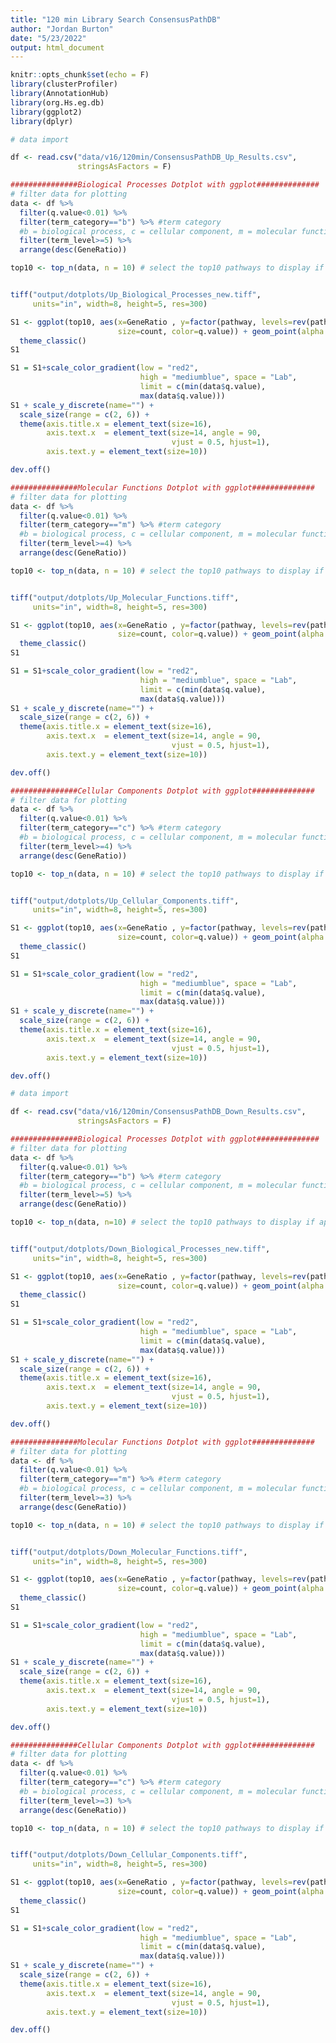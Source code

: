 ```yaml
---
title: "120 min Library Search ConsensusPathDB"
author: "Jordan Burton"
date: "5/23/2022"
output: html_document
---
```


```r
knitr::opts_chunk$set(echo = F)
library(clusterProfiler)
library(AnnotationHub)
library(org.Hs.eg.db)
library(ggplot2)
library(dplyr)
```

```r
# data import

df <- read.csv("data/v16/120min/ConsensusPathDB_Up_Results.csv", 
               stringsAsFactors = F)

###############Biological Processes Dotplot with ggplot##############
# filter data for plotting
data <- df %>%
  filter(q.value<0.01) %>%
  filter(term_category=="b") %>% #term category 
  #b = biological process, c = cellular component, m = molecular function
  filter(term_level>=5) %>%
  arrange(desc(GeneRatio))

top10 <- top_n(data, n = 10) # select the top10 pathways to display if applicable


tiff("output/dotplots/Up_Biological_Processes_new.tiff", 
     units="in", width=8, height=5, res=300)

S1 <- ggplot(top10, aes(x=GeneRatio , y=factor(pathway, levels=rev(pathway)), 
                        size=count, color=q.value)) + geom_point(alpha = 0.8) + 
  theme_classic()
S1 

S1 = S1+scale_color_gradient(low = "red2",  
                             high = "mediumblue", space = "Lab",
                             limit = c(min(data$q.value), 
                             max(data$q.value)))
S1 + scale_y_discrete(name="") +
  scale_size(range = c(2, 6)) +
  theme(axis.title.x = element_text(size=16),
        axis.text.x  = element_text(size=14, angle = 90,
                                    vjust = 0.5, hjust=1),
        axis.text.y = element_text(size=10))

dev.off()

###############Molecular Functions Dotplot with ggplot##############
# filter data for plotting
data <- df %>%
  filter(q.value<0.01) %>%
  filter(term_category=="m") %>% #term category 
  #b = biological process, c = cellular component, m = molecular function
  filter(term_level>=4) %>%
  arrange(desc(GeneRatio))

top10 <- top_n(data, n = 10) # select the top10 pathways to display if applicable


tiff("output/dotplots/Up_Molecular_Functions.tiff", 
     units="in", width=8, height=5, res=300)

S1 <- ggplot(top10, aes(x=GeneRatio , y=factor(pathway, levels=rev(pathway)), 
                        size=count, color=q.value)) + geom_point(alpha = 0.8) + 
  theme_classic()
S1 

S1 = S1+scale_color_gradient(low = "red2",  
                             high = "mediumblue", space = "Lab",
                             limit = c(min(data$q.value), 
                             max(data$q.value)))
S1 + scale_y_discrete(name="") +
  scale_size(range = c(2, 6)) +
  theme(axis.title.x = element_text(size=16),
        axis.text.x  = element_text(size=14, angle = 90,
                                    vjust = 0.5, hjust=1),
        axis.text.y = element_text(size=10))

dev.off()

###############Cellular Components Dotplot with ggplot##############
# filter data for plotting
data <- df %>%
  filter(q.value<0.01) %>%
  filter(term_category=="c") %>% #term category 
  #b = biological process, c = cellular component, m = molecular function
  filter(term_level>=4) %>%
  arrange(desc(GeneRatio))

top10 <- top_n(data, n = 10) # select the top10 pathways to display if applicable


tiff("output/dotplots/Up_Cellular_Components.tiff", 
     units="in", width=8, height=5, res=300)

S1 <- ggplot(top10, aes(x=GeneRatio , y=factor(pathway, levels=rev(pathway)), 
                        size=count, color=q.value)) + geom_point(alpha = 0.8) + 
  theme_classic()
S1 

S1 = S1+scale_color_gradient(low = "red2",  
                             high = "mediumblue", space = "Lab",
                             limit = c(min(data$q.value), 
                             max(data$q.value)))
S1 + scale_y_discrete(name="") +
  scale_size(range = c(2, 6)) +
  theme(axis.title.x = element_text(size=16),
        axis.text.x  = element_text(size=14, angle = 90,
                                    vjust = 0.5, hjust=1),
        axis.text.y = element_text(size=10))

dev.off()
```

```r
# data import

df <- read.csv("data/v16/120min/ConsensusPathDB_Down_Results.csv", 
               stringsAsFactors = F)

###############Biological Processes Dotplot with ggplot##############
# filter data for plotting
data <- df %>%
  filter(q.value<0.01) %>%
  filter(term_category=="b") %>% #term category 
  #b = biological process, c = cellular component, m = molecular function
  filter(term_level>=5) %>%
  arrange(desc(GeneRatio))

top10 <- top_n(data, n=10) # select the top10 pathways to display if applicable


tiff("output/dotplots/Down_Biological_Processes_new.tiff", 
     units="in", width=8, height=5, res=300)

S1 <- ggplot(top10, aes(x=GeneRatio , y=factor(pathway, levels=rev(pathway)), 
                        size=count, color=q.value)) + geom_point(alpha = 0.8) + 
  theme_classic()
S1 

S1 = S1+scale_color_gradient(low = "red2",  
                             high = "mediumblue", space = "Lab",
                             limit = c(min(data$q.value), 
                             max(data$q.value)))
S1 + scale_y_discrete(name="") +
  scale_size(range = c(2, 6)) +
  theme(axis.title.x = element_text(size=16),
        axis.text.x  = element_text(size=14, angle = 90,
                                    vjust = 0.5, hjust=1),
        axis.text.y = element_text(size=10))

dev.off()

###############Molecular Functions Dotplot with ggplot##############
# filter data for plotting
data <- df %>%
  filter(q.value<0.01) %>%
  filter(term_category=="m") %>% #term category 
  #b = biological process, c = cellular component, m = molecular function
  filter(term_level>=3) %>%
  arrange(desc(GeneRatio))

top10 <- top_n(data, n = 10) # select the top10 pathways to display if applicable


tiff("output/dotplots/Down_Molecular_Functions.tiff", 
     units="in", width=8, height=5, res=300)

S1 <- ggplot(top10, aes(x=GeneRatio , y=factor(pathway, levels=rev(pathway)), 
                        size=count, color=q.value)) + geom_point(alpha = 0.8) + 
  theme_classic()
S1 

S1 = S1+scale_color_gradient(low = "red2",  
                             high = "mediumblue", space = "Lab",
                             limit = c(min(data$q.value), 
                             max(data$q.value)))
S1 + scale_y_discrete(name="") +
  scale_size(range = c(2, 6)) +
  theme(axis.title.x = element_text(size=16),
        axis.text.x  = element_text(size=14, angle = 90,
                                    vjust = 0.5, hjust=1),
        axis.text.y = element_text(size=10))

dev.off()

###############Cellular Components Dotplot with ggplot##############
# filter data for plotting
data <- df %>%
  filter(q.value<0.01) %>%
  filter(term_category=="c") %>% #term category 
  #b = biological process, c = cellular component, m = molecular function
  filter(term_level>=3) %>%
  arrange(desc(GeneRatio))

top10 <- top_n(data, n = 10) # select the top10 pathways to display if applicable


tiff("output/dotplots/Down_Cellular_Components.tiff", 
     units="in", width=8, height=5, res=300)

S1 <- ggplot(top10, aes(x=GeneRatio , y=factor(pathway, levels=rev(pathway)), 
                        size=count, color=q.value)) + geom_point(alpha = 0.8) + 
  theme_classic()
S1 

S1 = S1+scale_color_gradient(low = "red2",  
                             high = "mediumblue", space = "Lab",
                             limit = c(min(data$q.value), 
                             max(data$q.value)))
S1 + scale_y_discrete(name="") +
  scale_size(range = c(2, 6)) +
  theme(axis.title.x = element_text(size=16),
        axis.text.x  = element_text(size=14, angle = 90,
                                    vjust = 0.5, hjust=1),
        axis.text.y = element_text(size=10))

dev.off()
```